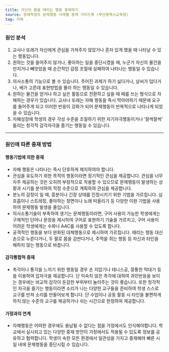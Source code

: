 ```yaml
---
title: 자신의 몸을 때리는 행동 중재하기
source: 장애학생의 문제행동 사례별 중재 가이드북 (부산광역시교육청)
tag: 자해
---
```


### 원인 분석

1. 교사나 또래가 자신에게 관심을 가져주지 않았거나 혼자 있게 했을 때 나타날 수 있는 행동입니다.
2. 원하는 것을 들어주지 않거나, 좋아하는 일을 중단시켰을 때, 누군가 자신의 물건을 만지거나 빼앗았을 때 순간적인 감정 조절에 실패하여 나타나는 행동일 수 있습니다.
3. 의사소통의 기능으로 볼 수 있습니다. 주어진 과제가 하기 싫다거나, 날씨가 덥다거나, 배가 고픈데 표현방법을 몰라 하는 행동일 수 있습니다.
4. 원하는 물건을 얻거나 하고 싶은 활동으로 전환하고 싶을 때 떼를 쓰는 형식으로 자해하는 경우가 있습니다. 교사나 또래는 자해 행동을 즉시 막아야하기 때문에 요구를 들어주게 되고 이러한 반응이 강화가 되어 문제행동이 반복적으로 나타나게 되었을 수 있습니다.
5. 자폐성장애 학생의 경우 각성 수준을 조절하기 위한 자기자극행동이거나 ‘찰싹찰싹’ 들리는 청각적 감각자극을 즐기는 행동일 수 있습니다.

---

### 원인에 따른 중재 방법

#### 행동기법에 의한 중재

- 자해 행동은 나타나는 즉시 단호하게 제지하여야 합니다.
- 관심을 유도하기 위한 목적의 행동이라면 정기적인 관심을 제공합니다. 관심을 너무 자주 제공하는 것은 오히려 부정적으로 작용할 수 있으므로 문제행동이 발생하는 상황과 시기를 분석하여 적정 수준으로 계획하여 관심을 제공합니다.
- 분노의 감정이 일 때, 흥분이나 긴장 상태를 진정시키기 위한 기법을 가르칩니다. 심호흡이나 스트레칭, 좋아하는 장면이나 노래 떠올리기 등 다양한 이완 기법을 사용하여 문제행동 발생을 줄입니다.
- 의사소통기술이 부족하여 생기는 문제행동이라면, 구어 사용이 가능한 학생에게는 구체적인 단어나 문장을 제시하여 구어로 표현하기 기술을 가르치고, 구어 사용이 어려운 학생에게는 수화나 AAC를 사용할 수 있도록 합니다.
- 공격적인 행동을 보다 완화된 대체행동으로 제시하여 가르칩니다. 때리는 행동 대신 손으로 누른다거나, 두 팔로 몸을 감싼다거나, 주먹을 쥐는 행동 등 자신과 타인을 해하지 않는 행동으로 바꿉니다.

#### 감각통합적 중재

- 촉각이나 통각을 느끼기 위한 행동일 경우 손 지압기나 테니스공, 뭉퉁한 막대기 등을 이용하여 압자극을 제공합니다. 단 익숙치 않은 촉각에 대하여 과민반응을 보이는 경우에는 비교적 감각이 둔감한 부위부터 눌러주는 것이 좋습니다. 또한 청각적인 자극을 즐기는 행동이라면 소리가 나는 다양한 교구들을 준비하여 학생 스스로 교구를 만져 소리를 만들어보게 합니다. 단 수업이나 공동 활동 시 타인을 불편하게 하지 않는 수준의 교구를 제공하거나 쉬는 시간으로 한정하여 제공합니다.

#### 가정과의 연계

- 자해행동은 어떠한 경우에도 용납될 수 없다는 점을 가정에서도 인식해야합니다. 학교에서 실시되고 있는 다양한 중재 방안이 가정에서도 적용될 수 있도록 정보를 공유하고 협력합니다. 학생이 속한 모든 환경에서 일관성을 가지고 중재해야 빠른 시일 내에 문제행동을 중단시킬 수 있습니다.

